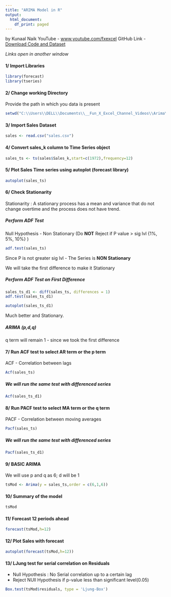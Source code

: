 ```yaml
---
title: "ARIMA Model in R"
output:
  html_document:
    df_print: paged
---
```


by Kunaal Naik 
YouTube - [www.youtube.com/fxexcel](http://www.youtube.com/fxexcel) 
GitHub Link - [Download Code and Dataset](https://github.com/FunXExcel/YouTube-Working-Files/tree/master/Time%20Series%20Forecasting/ARIMA%20model%20in%20R)

*Links open in another window*


#### 1/ Import Libraries
```r
library(forecast)
library(tseries)
```

#### 2/ Change working Directory
Provide the path in which you data is present
```r
setwd("C:\\Users\\DELL\\Documents\\__Fun_X_Excel_Channel_Videos\\Arima\\R")
```

#### 3/ Import Sales Dataset
```r
sales <- read.csv("sales.csv")
```

#### 4/ Convert sales_k column to Time Series object
```r
sales_ts <- ts(sales$Sales_k,start=c(1972),frequency=12)
```

#### 5/ Plot Sales Time series using autoplot (forecast library)
```r
autoplot(sales_ts)
```

#### 6/ Check Stationarity
Stationarity : A stationary process has a mean and variance that do not change overtime and the process does not have trend.

##### Perform ADF Test
Null Hypothesis - Non Stationary (Do **NOT** Reject if P value > sig lvl {1%, 5%, 10%} )
```r
adf.test(sales_ts)
```
Since P is not greater sig lvl - The Series is **NON Stationary**

We will take the first difference to make it Stationary

##### Perform ADF Test on First Difference
```r
sales_ts_d1 <- diff(sales_ts, differences = 1)
adf.test(sales_ts_d1)
```
```r
autoplot(sales_ts_d1)
```

Much better and Stationary. 

##### ARIMA (p,d,q)
q term will remain 1 - since we took the first difference 

#### 7/ Run ACF test to select AR term or the p term
ACF - Correlation between lags
```r
Acf(sales_ts)
```
##### We will run the same test with differenced series
```r
Acf(sales_ts_d1)
```

#### 8/ Run PACF test to select MA term or the q term 
PACF - Correlation between moving averages
```r
Pacf(sales_ts)
```
##### We will run the same test with differenced series
```r
Pacf(sales_ts_d1) 
```

#### 9/ BASIC ARIMA
We will use p and q as 6; d will be 1
```r
tsMod <- Arima(y = sales_ts,order = c(6,1,6))
```

#### 10/ Summary of the model
```r
tsMod
```

#### 11/ Forecast 12 periods ahead
```r
forecast(tsMod,h=12)
```

#### 12/ Plot Sales with forecast 
```r
autoplot(forecast(tsMod,h=12))
```

#### 13/ LJung test for serial correlation on Residuals 
- Null Hypothesis : No Serial correlation up to a certain lag
- Reject NUll Hypothesis if p-value less than significant level(0.05)
```r
Box.test(tsMod$residuals, type = 'Ljung-Box')
```
